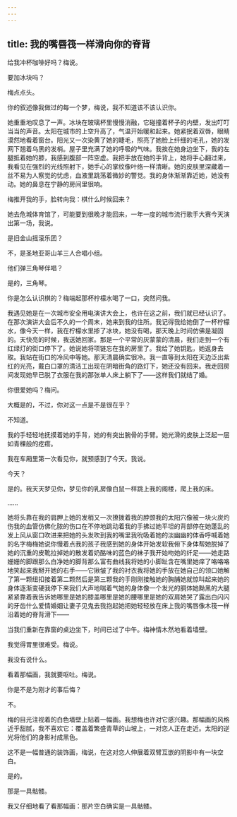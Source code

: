 ```yaml
---
---
---
```

title: 我的嘴唇筏一样滑向你的脊背
---




给我冲杯咖啡好吗？梅说。

要加冰块吗？

梅点点头。

你的叙述像我做过的每一个梦，梅说，我不知道该不该认识你。

她重重地叹息了一声。冰块在玻璃杯里慢慢消融，它碰撞着杯子的内壁，发出叮叮当当的声音。太阳在城市的上空升高了，气温开始暖和起来。她紧抿着双唇，眼睛漠然地看着窗台。阳光又一次染黄了她的睫毛，照亮了她脸上纤细的毛孔，她的发网下翘着乌黑的发梢。屋子里充满了她的呼吸的气味。我挨在她身边坐下，我的左腿抵着她的膝，我感到腹部一阵空虚。我把手放在她的手背上，她将手心翻过来，我看见在强烈的光线照射下，她手心的掌纹像叶络一样清晰。她的皮肤里深藏着一丝不易为人察觉的忧虑，血液里跳荡着微妙的警觉。我的身体渐渐靠近她，她没有动。她的鼻息在宁静的房间里很响。

梅推开我的手，脸转向我：棋什么时候回来？

她去危城体育馆了，可能要到很晚才能回来，一年一度的城市流行歌手大赛今天演出第一场，我说。

是旧金山摇滚乐团？

不，是圣地亚哥山羊三人合唱小组。

他们弹三角琴伴唱？

是的，三角琴。

你是怎么认识棋的？梅端起那杯柠檬水喝了一口，突然问我。

我遇见她是在一次城市安全用电演讲大会上，也许在这之前，我们就已经认识了。在那次演讲大会后不久的一个周末，她来到我的住所。我记得我给她倒了一杯柠檬水，像今天一样，我在柠檬水里掺了冰块，她没有喝，那天晚上时间仿佛是凝固的。天快亮的时候，我送她回家。那是一个平常的灰蒙蒙的清晨，我们走到一个有红绿灯的街口停下了。她说她将项链忘在我的房里了。我给了她钥匙，她返身去取。我站在街口的冷风中等她。那天清晨确实很冷。我一直等到太阳在天边泛出紫红的光亮，戴白口罩的清洁工出现在阴暗街角的路灯下，她还没有回来。我走回房间发现她早已脱了衣服在我的那张单人床上躺下了——这样我们就结了婚。

你很爱她吗？梅问。

大概是的，不过，你对这一点是不是很在乎？

不知道。

我的手轻轻地抚摸着她的手背，她的有突出腕骨的手臂。她光滑的皮肤上泛起一层如青稞般的疙瘩。

我在车厢里第一次看见你，就预感到了今天。我说。

今天？

是的。我天天梦见你，梦见你的乳房像白鼠一样跳上我的阁楼，爬上我的床。

……

她将头靠在我的肩胛上她的发梢又一次撩拨着我的脖颈我的太阳穴像被一块火炭灼伤我的血管仿佛化脓的伤口在不停地跳动着我的手拂过她平坦的背部停在她蓬乱的发上风从窗口吹进来把她的头发吹到我的嘴里我吮吸着她的淡幽幽的体香呼喊着她的名字梅梅她说你慢着点我的孩子我感到她的身体开始发软我俯下身体帮她脱掉了她的沉重的皮靴拉掉她的散发着奶酪味的蓝色的袜子我开始吻她的纤足——她走路姗姗的脚跟那么白净她的脚背那么富有曲线我将她的小脚趾含在嘴里她痒了咯咯咯地笑起来我掰开她的右手——它揪皱了我的衬衣我将她的手放在她自己的领口她解了第一颗纽扣接着第二颗然后是第三颗我的手刚刚接触她的胸脯她就惊叫起来她的身体逐渐变硬我停下来我们大声地喘着气她的身体像一个发光的胴体她黝黑的大腿紧紧靠着我告诉她哪里是她的膝盖哪里是她的腰哪里是她的双肩她哭了露出白闪闪的牙齿什么爱情婚姻让妻子见鬼去我抱起她把她轻轻放在床上我的嘴唇像木筏一样沿着她的脊背滑下——

当我们重新在靠窗的桌边坐下，时间已过了中午。梅神情木然地看着墙壁。

我觉得胃里很难受。梅说。

我没有说什么。

看着那幅画，我就要呕吐。梅说。

你是不是为刚才的事后悔？

不。

梅的目光注视着的白色墙壁上贴着一幅画。我想梅也许对它感兴趣。那幅画的风格近乎甜腻，我不喜欢它：覆盖着繁盛青草的山坡上，一对恋人正在走近。太阳的逆光将他们的身影衬成黑色。

这不是一幅普通的装饰画，梅说，在这对恋人伸展着双臂互嵌的阴影中有一块空白。

是的。

那是一具骷髅。

我又仔细地看了看那幅画：那片空白确实是一具骷髅。